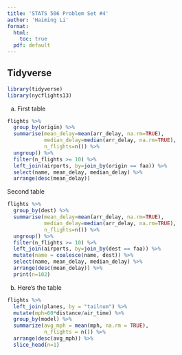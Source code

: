 ```yaml
---
title: 'STATS 506 Problem Set #4'
author: 'Haiming Li'
format: 
  html:
    toc: true
  pdf: default
---
```


## Tidyverse
```r
library(tidyverse)
library(nycflights13)
```
a. First table
```r
flights %>%
  group_by(origin) %>%
  summarise(mean_delay=mean(arr_delay, na.rm=TRUE),
            median_delay=median(arr_delay, na.rm=TRUE),
            n_flights=n()) %>%
  ungroup() %>%
  filter(n_flights >= 10) %>%
  left_join(airports, by=join_by(origin == faa)) %>%
  select(name, mean_delay, median_delay) %>%
  arrange(desc(mean_delay))
```
Second table
```r
flights %>%
  group_by(dest) %>%
  summarise(mean_delay=mean(arr_delay, na.rm=TRUE),
            median_delay=median(arr_delay, na.rm=TRUE),
            n_flights=n()) %>%
  ungroup() %>%
  filter(n_flights >= 10) %>%
  left_join(airports, by=join_by(dest == faa)) %>%
  mutate(name = coalesce(name, dest)) %>%
  select(name, mean_delay, median_delay) %>%
  arrange(desc(mean_delay)) %>%
  print(n=102)
```
b. Here's the table
```r
flights %>%
  left_join(planes, by = "tailnum") %>%
  mutate(mph=60*distance/air_time) %>%
  group_by(model) %>%
  summarize(avg_mph = mean(mph, na.rm = TRUE),
            n_flights = n()) %>%
  arrange(desc(avg_mph)) %>%
  slice_head(n=1)
```


